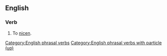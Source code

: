 ==English==

===Verb===
{{en-verb|*}}

# {{lb|en|transitive}} To [[nicen]].

[[Category:English phrasal verbs]]
[[Category:English phrasal verbs with particle (up)]]